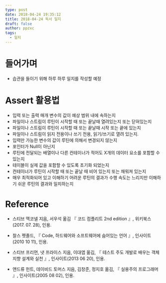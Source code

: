 ```yaml
---
type: post
date: 2018-04-24 19:35:12
title: 2018-04-24 독서 일지
draft: false
author: ppzxc
tags:
  - 일지
---
```


# 들어가며

- 습관을 들이기 위해 하루 하루 일지를 작성할 예정

# Assert 활용법

- 입력 또는 출력 매개 변수의 값이 예상 범위 내에 속하는지
- 파일이나 스트림이 루틴이 시작할 때 또는 끝날때 열려있는지 또는 닫혀있는지
- 파일이나 스트림이 루틴이 시작할 때 또는 끝날때 시작 또는 끝에 있는지
- 파일이나 스트림이 읽지 전용이나 쓰기 전용, 읽기/쓰기로 열려 있는지.
- 입력만 가능한 변수의 값이 루틴에 의해서 변경되지 않는지
- 포인터가 Null이 아닌지
- 루틴에 전달되는 배열이나 다른 컨테이너가 적어도 X개의 데이터 요소를 포함할 수 있는지
- 테이블이 실제 값을 포함할 수 있도록 초기화 되었는지
- 컨테이너가 루틴이 시작할 때 또는 끝날 때 비어 있는지 또는 채워져 있는지
- 매우 최적화되어 있고 이해하기 어려운 루틴의 결과가 수행 속도는 느리지만 이해하기 쉬운 루틴의 결과와 일치하는지

# Reference

- 스티브 맥코넬 지음, 서우석 옮김 『 코드 컴플리트 2nd edition 』, 위키북스(2017. 07. 28), 인용.

- 찰스 펫졸드, 『 Code, 하드웨어와 소프트웨어에 숨어있는 언어 』, 인사이트(2010 10 11), 인용.
- 스티브 프리먼, 냇 프라이스 지음, 이대엽 옮김, 『 테스트 주도 개발로 배우는 객체 지향 설계와 실천 』, 인사이트(2013 06 20), 인용.
- 앤드류 헌트, 데이비드 토머스 지음, 김창준, 정지호 옮김, 『 실용주의 프로그래머 』, 인사이트(2005 08 02), 인용.
